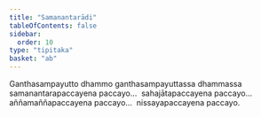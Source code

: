 ```yaml
---
title: "Samanantarādi"
tableOfContents: false
sidebar:
  order: 10
type: "tipitaka"
basket: "ab"
---
```



<DynamicBreadcrumb />

<Division number="81">

<Paragraph number="1794">
Ganthasampayutto dhammo ganthasampayuttassa dhammassa samanantarapaccayena paccayo…  sahajātapaccayena paccayo…  aññamaññapaccayena paccayo…  nissayapaccayena paccayo.
</Paragraph>
</Division>